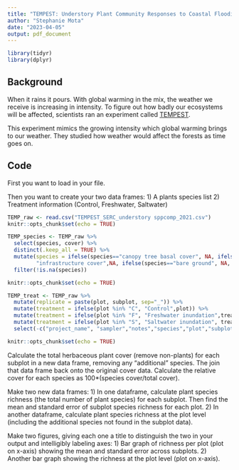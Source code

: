 ```yaml
---
title: "TEMPEST: Understory Plant Community Responses to Coastal Flooding"
author: "Stephanie Mota"
date: "2023-04-05"
output: pdf_document
---
```


```r
library(tidyr)
library(dplyr)
```


## Background

When it rains it pours. With global warming in the mix, the weather we receive is increasing in intensity. To figure out how badly our ecosystems will be affected, scientists ran an experiment called [TEMPEST](https://sercblog.si.edu/tempest-experiment-mimics-future-storms-inside-forests/).

This experiment mimics the growing intensity which global warming brings to our weather. They studied how weather would affect the forests as time goes on.

## Code

First you want to load in your file.

Then you want to create your two data frames:
1) A plants species list
2) Treatment information (Control, Freshwater, Saltwater)

```r
TEMP_raw <- read.csv("TEMPEST_SERC_understory sppcomp_2021.csv")
knitr::opts_chunk$set(echo = TRUE)
```

```r
TEMP_species <- TEMP_raw %>% 
  select(species, cover) %>% 
  distinct(.keep_all = TRUE) %>%
  mutate(species = ifelse(species=="canopy tree basal cover", NA, ifelse(species==
         "infrastructure cover",NA, ifelse(species=="bare ground", NA, species))))%>%
  filter(!is.na(species))

knitr::opts_chunk$set(echo = TRUE)
```

```r
TEMP_treat <- TEMP_raw %>% 
  mutate(replicate = paste(plot, subplot, sep="_")) %>%
  mutate(treatment = ifelse(plot %in% "C", "Control",plot)) %>% 
  mutate(treatment = ifelse(plot %in% "F", "Freshwater inundation",treatment)) %>% 
  mutate(treatment = ifelse(plot %in% "S", "Saltwater inundation", treatment)) %>% 
  select(-c("project_name", "sampler","notes","species","plot","subplot")) 

knitr::opts_chunk$set(echo = TRUE)
```

Calculate the total herbaceous plant cover (remove non-plants) for each subplot in a new data frame, removing any "additional" species. The join that data frame back onto the original cover data. Calculate the relative cover for each species as 100*(species cover/total cover).


Make two new data frames:
1) In one dataframe, calculate plant species richness (the total number of plant species) for each subplot. Then find the mean and standard error of subplot species richness for each plot.
2) In another dataframe, calculate plant species richness at the plot level (including the additional species not found in the subplot data).


Make two figures, giving each one a title to distinguish the two in your output and intelligibly labeling axes:
1) Bar graph of richness per plot (plot on x-axis) showing the mean and standard error across subplots.
2) Another bar graph showing the richness at the plot level (plot on x-axis).
